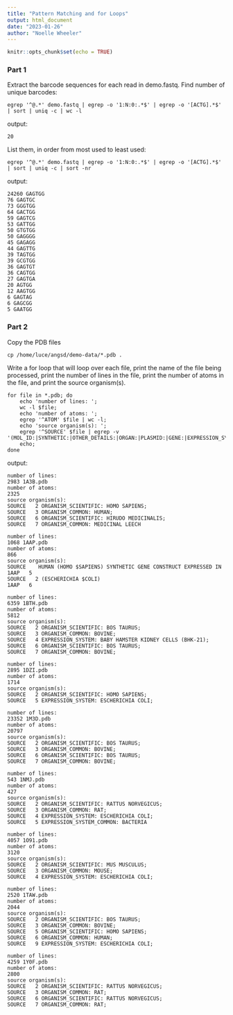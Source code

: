 ```yaml
---
title: "Pattern Matching and for Loops"
output: html_document
date: "2023-01-26"
author: "Noelle Wheeler"
---
```


```r
knitr::opts_chunk$set(echo = TRUE)
```

### Part 1
Extract the barcode sequences for each read in demo.fastq. 
Find number of unique barcodes:
```{}
egrep '^@.*' demo.fastq | egrep -o '1:N:0:.*$' | egrep -o '[ACTG].*$' | sort | uniq -c | wc -l
```
output:
```
20
```

List them, in order from most used to least used: 
```{}
egrep '^@.*' demo.fastq | egrep -o '1:N:0:.*$' | egrep -o '[ACTG].*$' | sort | uniq -c | sort -nr
```
output:
````
24260 GAGTGG
76 GAGTGC 
73 GGGTGG  
64 GACTGG  
59 GAGTCG  
53 GATTGG  
50 GTGTGG  
50 GAGGGG  
45 GAGAGG  
44 GAGTTG  
39 TAGTGG  
39 GCGTGG  
36 GAGTGT  
36 CAGTGG  
27 GAGTGA  
20 AGTGG  
12 AAGTGG  
6 GAGTAG  
6 GAGCGG  
5 GAATGG
````

### Part 2
Copy the PDB files
```{}
cp /home/luce/angsd/demo-data/*.pdb .
```

Write a for loop that will loop over each file, print the name of the file being processed, print the number of lines in the file, print the number of atoms in the file, and print the source organism(s).
```{}
for file in *.pdb; do
    echo 'number of lines: ';
    wc -l $file;
    echo 'number of atoms: ';
    egrep '^ATOM' $file | wc -l;
    echo 'source organism(s): ';
    egrep '^SOURCE' $file | egrep -v '(MOL_ID:|SYNTHETIC:|OTHER_DETAILS:|ORGAN:|PLASMID:|GENE:|EXPRESSION_SYSTEM_STRAIN:|EXPRESSION_SYSTEM_GENE:|STRAIN:)';
    echo;
done
```
output:

```{}
number of lines:
2983 1A3B.pdb
number of atoms: 
2325
source organism(s): 
SOURCE   2 ORGANISM_SCIENTIFIC: HOMO SAPIENS;                                   
SOURCE   3 ORGANISM_COMMON: HUMAN;                                              
SOURCE   6 ORGANISM_SCIENTIFIC: HIRUDO MEDICINALIS;                             
SOURCE   7 ORGANISM_COMMON: MEDICINAL LEECH                                     

number of lines: 
1068 1AAP.pdb
number of atoms: 
866
source organism(s): 
SOURCE    HUMAN (HOMO $SAPIENS) SYNTHETIC GENE CONSTRUCT EXPRESSED IN   1AAP   5
SOURCE   2 (ESCHERICHIA $COLI)                                          1AAP   6

number of lines: 
6359 1BTH.pdb
number of atoms: 
5812
source organism(s): 
SOURCE   2 ORGANISM_SCIENTIFIC: BOS TAURUS;                                     
SOURCE   3 ORGANISM_COMMON: BOVINE;                                             
SOURCE   4 EXPRESSION_SYSTEM: BABY HAMSTER KIDNEY CELLS (BHK-21);               
SOURCE   6 ORGANISM_SCIENTIFIC: BOS TAURUS;                                     
SOURCE   7 ORGANISM_COMMON: BOVINE;                                             

number of lines: 
2895 1DZI.pdb
number of atoms: 
1714
source organism(s): 
SOURCE   2 ORGANISM_SCIENTIFIC: HOMO SAPIENS;                                   
SOURCE   5 EXPRESSION_SYSTEM: ESCHERICHIA COLI;                                 

number of lines: 
23352 1M3D.pdb
number of atoms: 
20797
source organism(s): 
SOURCE   2 ORGANISM_SCIENTIFIC: BOS TAURUS;                                     
SOURCE   3 ORGANISM_COMMON: BOVINE;                                             
SOURCE   6 ORGANISM_SCIENTIFIC: BOS TAURUS;                                     
SOURCE   7 ORGANISM_COMMON: BOVINE;                                             

number of lines: 
543 1NMJ.pdb
number of atoms: 
427
source organism(s): 
SOURCE   2 ORGANISM_SCIENTIFIC: RATTUS NORVEGICUS;                              
SOURCE   3 ORGANISM_COMMON: RAT;                                                
SOURCE   4 EXPRESSION_SYSTEM: ESCHERICHIA COLI;                                 
SOURCE   5 EXPRESSION_SYSTEM_COMMON: BACTERIA                                   

number of lines: 
4057 1O91.pdb
number of atoms: 
3120
source organism(s): 
SOURCE   2 ORGANISM_SCIENTIFIC: MUS MUSCULUS;                                   
SOURCE   3 ORGANISM_COMMON: MOUSE;                                              
SOURCE   4 EXPRESSION_SYSTEM: ESCHERICHIA COLI;                                 

number of lines: 
2520 1TAW.pdb
number of atoms: 
2044
source organism(s): 
SOURCE   2 ORGANISM_SCIENTIFIC: BOS TAURUS;                                     
SOURCE   3 ORGANISM_COMMON: BOVINE;                                             
SOURCE   5 ORGANISM_SCIENTIFIC: HOMO SAPIENS;                                   
SOURCE   6 ORGANISM_COMMON: HUMAN;                                              
SOURCE   9 EXPRESSION_SYSTEM: ESCHERICHIA COLI;                                 

number of lines: 
4259 1Y0F.pdb
number of atoms: 
2800
source organism(s): 
SOURCE   2 ORGANISM_SCIENTIFIC: RATTUS NORVEGICUS;                              
SOURCE   3 ORGANISM_COMMON: RAT;                                                
SOURCE   6 ORGANISM_SCIENTIFIC: RATTUS NORVEGICUS;                              
SOURCE   7 ORGANISM_COMMON: RAT;
```
